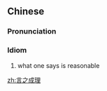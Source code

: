 ==Chinese==
{{zh-forms}}

===Pronunciation===
{{zh-pron
|m=yánzhīchénglǐ
|cat=id
}}

===Idiom===
{{zh-idiom}}

# what one says is reasonable

[[zh:言之成理]]